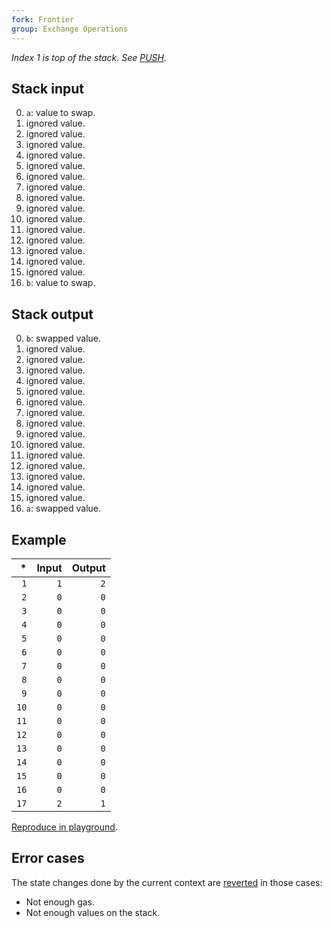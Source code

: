```yaml
---
fork: Frontier
group: Exchange Operations
---
```


_Index 1 is top of the stack. See [PUSH](/#60)._

## Stack input

0. `a`: value to swap.
1. ignored value.
2. ignored value.
3. ignored value.
4. ignored value.
5. ignored value.
6. ignored value.
7. ignored value.
8. ignored value.
9. ignored value.
10. ignored value.
11. ignored value.
12. ignored value.
13. ignored value.
14. ignored value.
15. ignored value.
16. `b`: value to swap.

## Stack output

0. `b`: swapped value.
1. ignored value.
2. ignored value.
3. ignored value.
4. ignored value.
5. ignored value.
6. ignored value.
7. ignored value.
8. ignored value.
9. ignored value.
10. ignored value.
11. ignored value.
12. ignored value.
13. ignored value.
14. ignored value.
15. ignored value.
16. `a`: swapped value.

## Example

|   \* | Input | Output |
| ---: | ----: | -----: |
|  `1` |   `1` |    `2` |
|  `2` |   `0` |    `0` |
|  `3` |   `0` |    `0` |
|  `4` |   `0` |    `0` |
|  `5` |   `0` |    `0` |
|  `6` |   `0` |    `0` |
|  `7` |   `0` |    `0` |
|  `8` |   `0` |    `0` |
|  `9` |   `0` |    `0` |
| `10` |   `0` |    `0` |
| `11` |   `0` |    `0` |
| `12` |   `0` |    `0` |
| `13` |   `0` |    `0` |
| `14` |   `0` |    `0` |
| `15` |   `0` |    `0` |
| `16` |   `0` |    `0` |
| `17` |   `2` |    `1` |

[Reproduce in playground](/playground?unit=Wei&codeType=Mnemonic&code='xet%20state~2zzzzz~1yyxwapySWAP16'~yPUSH1%20z~0~0~0y%5Cnx%2F%2F%20S%01xyz~_).

## Error cases

The state changes done by the current context are [reverted](#FD) in those cases:

- Not enough gas.
- Not enough values on the stack.
